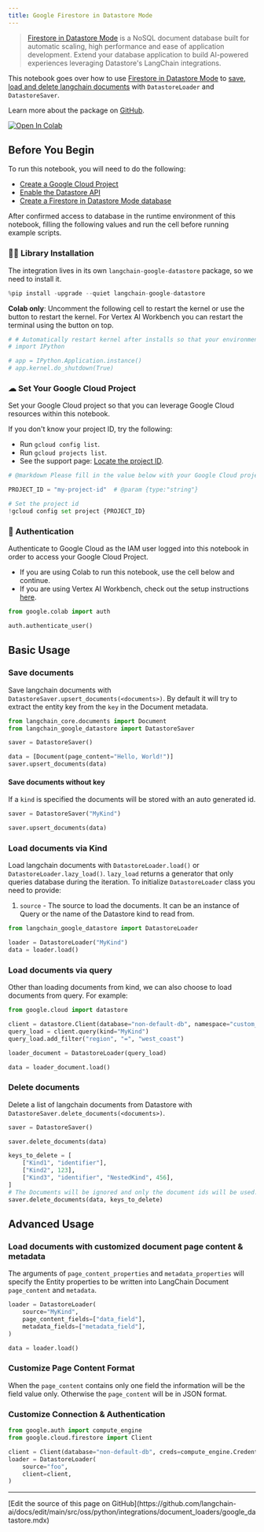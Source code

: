 ```yaml
---
title: Google Firestore in Datastore Mode
---
```


> [Firestore in Datastore Mode](https://cloud.google.com/datastore) is a NoSQL document database built for automatic scaling, high performance and ease of application development. Extend your database application to build AI-powered experiences leveraging Datastore's LangChain integrations.

This notebook goes over how to use [Firestore in Datastore Mode](https://cloud.google.com/datastore) to [save, load and delete langchain documents](/oss/python/integrations/document_loaders) with `DatastoreLoader` and `DatastoreSaver`.

Learn more about the package on [GitHub](https://github.com/googleapis/langchain-google-datastore-python/).

[![Open In Colab](https://colab.research.google.com/assets/colab-badge.svg)](https://colab.research.google.com/github/googleapis/langchain-google-datastore-python/blob/main/docs/document_loader.ipynb)

## Before You Begin

To run this notebook, you will need to do the following:

* [Create a Google Cloud Project](https://developers.google.com/workspace/guides/create-project)
* [Enable the Datastore API](https://console.cloud.google.com/flows/enableapi?apiid=datastore.googleapis.com)
* [Create a Firestore in Datastore Mode database](https://cloud.google.com/datastore/docs/manage-databases)

After confirmed access to database in the runtime environment of this notebook, filling the following values and run the cell before running example scripts.

### 🦜🔗 Library Installation

The integration lives in its own `langchain-google-datastore` package, so we need to install it.

```python
%pip install -upgrade --quiet langchain-google-datastore
```

**Colab only**: Uncomment the following cell to restart the kernel or use the button to restart the kernel. For Vertex AI Workbench you can restart the terminal using the button on top.

```python
# # Automatically restart kernel after installs so that your environment can access the new packages
# import IPython

# app = IPython.Application.instance()
# app.kernel.do_shutdown(True)
```

### ☁ Set Your Google Cloud Project

Set your Google Cloud project so that you can leverage Google Cloud resources within this notebook.

If you don't know your project ID, try the following:

* Run `gcloud config list`.
* Run `gcloud projects list`.
* See the support page: [Locate the project ID](https://support.google.com/googleapi/answer/7014113).

```python
# @markdown Please fill in the value below with your Google Cloud project ID and then run the cell.

PROJECT_ID = "my-project-id"  # @param {type:"string"}

# Set the project id
!gcloud config set project {PROJECT_ID}
```

### 🔐 Authentication

Authenticate to Google Cloud as the IAM user logged into this notebook in order to access your Google Cloud Project.

* If you are using Colab to run this notebook, use the cell below and continue.
* If you are using Vertex AI Workbench, check out the setup instructions [here](https://github.com/GoogleCloudPlatform/generative-ai/tree/main/setup-env).

```python
from google.colab import auth

auth.authenticate_user()
```

## Basic Usage

### Save documents

Save langchain documents with `DatastoreSaver.upsert_documents(<documents>)`. By default it will try to extract the entity key from the `key` in the Document metadata.

```python
from langchain_core.documents import Document
from langchain_google_datastore import DatastoreSaver

saver = DatastoreSaver()

data = [Document(page_content="Hello, World!")]
saver.upsert_documents(data)
```

#### Save documents without key

If a `kind` is specified the documents will be stored with an auto generated id.

```python
saver = DatastoreSaver("MyKind")

saver.upsert_documents(data)
```

### Load documents via Kind

Load langchain documents with `DatastoreLoader.load()` or `DatastoreLoader.lazy_load()`. `lazy_load` returns a generator that only queries database during the iteration. To initialize `DatastoreLoader` class you need to provide:

1. `source` - The source to load the documents. It can be an instance of Query or the name of the Datastore kind to read from.

```python
from langchain_google_datastore import DatastoreLoader

loader = DatastoreLoader("MyKind")
data = loader.load()
```

### Load documents via query

Other than loading documents from kind, we can also choose to load documents from query. For example:

```python
from google.cloud import datastore

client = datastore.Client(database="non-default-db", namespace="custom_namespace")
query_load = client.query(kind="MyKind")
query_load.add_filter("region", "=", "west_coast")

loader_document = DatastoreLoader(query_load)

data = loader_document.load()
```

### Delete documents

Delete a list of langchain documents from Datastore with `DatastoreSaver.delete_documents(<documents>)`.

```python
saver = DatastoreSaver()

saver.delete_documents(data)

keys_to_delete = [
    ["Kind1", "identifier"],
    ["Kind2", 123],
    ["Kind3", "identifier", "NestedKind", 456],
]
# The Documents will be ignored and only the document ids will be used.
saver.delete_documents(data, keys_to_delete)
```

## Advanced Usage

### Load documents with customized document page content & metadata

The arguments of `page_content_properties` and `metadata_properties` will specify the Entity properties to be written into LangChain Document `page_content` and `metadata`.

```python
loader = DatastoreLoader(
    source="MyKind",
    page_content_fields=["data_field"],
    metadata_fields=["metadata_field"],
)

data = loader.load()
```

### Customize Page Content Format

When the `page_content` contains only one field the information will be the field value only. Otherwise the `page_content` will be in JSON format.

### Customize Connection & Authentication

```python
from google.auth import compute_engine
from google.cloud.firestore import Client

client = Client(database="non-default-db", creds=compute_engine.Credentials())
loader = DatastoreLoader(
    source="foo",
    client=client,
)
```

---

<Callout icon="pen-to-square" iconType="regular">
  [Edit the source of this page on GitHub](https://github.com/langchain-ai/docs/edit/main/src/oss/python/integrations/document_loaders/google_datastore.mdx)
</Callout>
